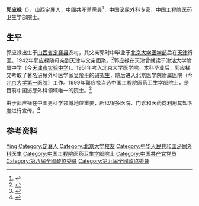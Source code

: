 '''郭应禄'''（{{bd|1930年|5月4日||}}），[[山西省|山西]][[定襄县|定襄]]人，[[中國共產黨|中國共產黨]]黨員<ref>{{Cite web |url=https://www.youtube.com/watch?v=BYGrt0AnHAw |title=YouTube: 北京大学：没有共产党就没有新中国 |access-date=2021-06-10 |archive-date=2021-06-10 |archive-url=https://web.archive.org/web/20210610141017/https://www.youtube.com/watch?v=BYGrt0AnHAw |dead-url=no }}</ref>，中国[[泌尿外科|泌尿外科]]专家，[[中国工程院|中国工程院]]医药卫生学部院士。

== 生平 ==
郭应禄出生于[[山西省|山西省]][[定襄县|定襄县]]农村，其父亲郭时中毕业于[[北京大学医学部|北京大学医学部]]后在[[天津|天津]]行医。1942年郭应禄随母亲到天津与父亲团聚。<ref>{{cite web | language = zh-cn | publisher = 搜狐 | title = 中国工程院院士郭应禄教授接受本报记者专访当医生是这辈 | url = http://roll.sohu.com/20120106/n331398136.shtml | date = 2012-01-06 | accessdate = 2013-05-20 }}{{dead link|date=2018年4月 |bot=InternetArchiveBot |fix-attempted=yes }}</ref>郭应禄在天津曾就读于津沽大学附属中学（今[[天津市实验中学|天津市实验中学]]）。1951年考入北京大学医学院。本科毕业后，郭应禄又考取了著名泌尿外科医学家[[吴阶平|吴阶平]]的[[研究生|研究生]]，随后进入北京医学院附属医院（今[[北京大学第一医院|北京大学第一医院]]）工作。1999年郭应禄当选中国工程院医药卫生学部院士，是目前中国泌尿外科领域唯一的院士。<ref>{{cite web| language =zh-cn| publisher =北京大学| title =郭应禄| url =http://www.pku.edu.cn/education/szdw/gcy/gyl.jsp| date =| accessdate =2013-05-20| deadurl =yes| archiveurl =https://web.archive.org/web/20130411145920/http://www.pku.edu.cn/education/szdw/gcy/gyl.jsp| archivedate =2013-04-11}}</ref>

由于郭应禄在中国男科学领域地位重要，所以很多医院、门诊和医药商利用其知名度进行宣传。<ref>{{cite web| language =zh-cn| publisher =《[[人民日报|人民日报]]》| title =虚假广告让院士“躺枪”| url =http://www.peopledaily.me/archives/11771| date =2013-05-20| accessdate =| deadurl =yes| archiveurl =https://web.archive.org/web/20130608061353/http://www.peopledaily.me/archives/11771| archivedate =2013-06-08}}</ref>

== 参考资料 ==
{{reflist}}

{{中国工程院医药卫生学部院士}}

{{Authority control}}
{{DEFAULTSORT:Guo郭}}
[[Category:郭姓|Ying]]
[[Category:定襄人|Category:定襄人]]
[[Category:北京大学校友|Category:北京大学校友]]
[[Category:中华人民共和国泌尿外科医生|Category:中华人民共和国泌尿外科医生]]
[[Category:中国工程院医药卫生学部院士|Category:中国工程院医药卫生学部院士]]
[[Category:中国共产党党员|Category:中国共产党党员]]
[[Category:第八屆全國政協委員|Category:第八屆全國政協委員]]
[[Category:第九屆全國政協委員|Category:第九屆全國政協委員]]